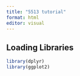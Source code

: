 ```yaml
---
title: "5513 tutorial"
format: html
editor: visual
---
```


## Loading Libraries
```r
library(dplyr)
library(ggplot2)

```

